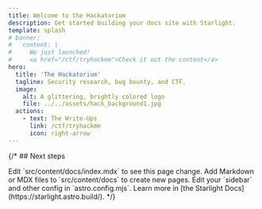 ```yaml
---
title: Welcome to the Hackatorium
description: Get started building your docs site with Starlight.
template: splash
# banner:
#   content: |
#     We just launched!
#     <a href="/ctf/tryhackme">Check it out the content</a>
hero:
  title: 'The Hackatorium'
  tagline: Security research, bug bounty, and CTF.
  image:
    alt: A glittering, brightly colored logo
    file: ../../assets/hack_background1.jpg
  actions:
    - text: The Write-Ups
      link: /ctf/tryhackme
      icon: right-arrow
---
```



{/* ## Next steps

<CardGrid>
    <Card title="Update content" icon="pencil">
        Edit `src/content/docs/index.mdx` to see this page change.
    </Card>
    <Card title="Add new content" icon="add-document">
        Add Markdown or MDX files to `src/content/docs` to create new pages.
    </Card>
    <Card title="Configure your site" icon="setting">
        Edit your `sidebar` and other config in `astro.config.mjs`.
    </Card>
    <Card title="Read the docs" icon="open-book">
        Learn more in [the Starlight Docs](https://starlight.astro.build/).
    </Card>
</CardGrid> */}
